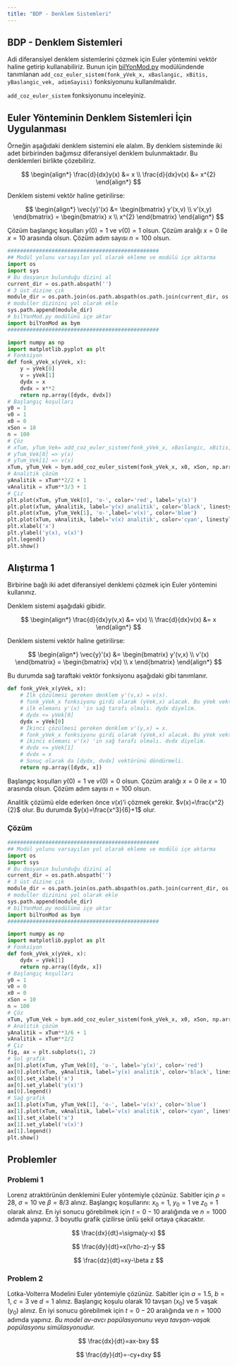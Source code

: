 ```yaml
---
title: "BDP - Denklem Sistemleri"
---
```


## BDP - Denklem Sistemleri

Adi diferansiyel denklem sistemlerini çözmek için Euler yöntemini vektör haline getirip kullanabiliriz. Bunun için [bilYonMod.py](/moduller/bilYonMod.py) modülündende tanımlanan `add_coz_euler_sistem(fonk_yVek_x, xBaslangic, xBitis, yBaslangic_vek, adimSayisi)` fonksiyonunu kullanılmalıdır.

::: {.callout-note}
`add_coz_euler_sistem` fonksiyonunu inceleyiniz.
:::

## Euler Yönteminin Denklem Sistemleri İçin Uygulanması

Örneğin aşağıdaki denklem sistemini ele alalım. By denklem sisteminde iki adet birbirinden bağımsız diferansiyel denklem bulunmaktadır. Bu denklemleri birlikte çözebiliriz.

$$
\begin{align*}
\frac{d}{dx}y(x) &= x \\
\frac{d}{dx}v(x) &= x^{2}
\end{align*}
$$

Denklem sistemi vektör haline getirilirse:

$$
\begin{align*}
\vec{y}'(x) &= \begin{bmatrix} y'(x,v) \\ v'(x,y) \end{bmatrix} = \begin{bmatrix} x \\ x^{2} \end{bmatrix}
\end{align*}
$$

Çözüm başlangıç koşulları $y(0)=1$ ve $v(0)=1$ olsun. Çözüm aralığı $x=0$ ile $x=10$ arasında olsun. Çözüm adım sayısı $n=100$ olsun.

```python
################################################
## Modül yolunu varsayılan yol olarak ekleme ve modülü içe aktarma
import os
import sys
# Bu dosyanın bulunduğu dizini al
current_dir = os.path.abspath('')
# 3 üst dizine çık
module_dir = os.path.join(os.path.abspath(os.path.join(current_dir, os.pardir, os.pardir, os.pardir)), 'moduller')
# moduller dizinini yol olarak ekle
sys.path.append(module_dir)
# bilYonMod.py modülünü içe aktar
import bilYonMod as bym
################################################

import numpy as np
import matplotlib.pyplot as plt
# Fonksiyon
def fonk_yVek_x(yVek, x):
    y = yVek[0]
    v = yVek[1]
    dydx = x
    dvdx = x**2
    return np.array([dydx, dvdx])
# Başlangıç koşulları
y0 = 1
v0 = 1
x0 = 0
xSon = 10
n = 100
# Çöz
# xTum, yTum_Vek= add_coz_euler_sistem(fonk_yVek_x, xBaslangic, xBitis, yBaslangic_vek, adimSayisi)
# yTum_Vek[0] => y(x)
# yTum_Vek[1] => v(x)
xTum, yTum_Vek = bym.add_coz_euler_sistem(fonk_yVek_x, x0, xSon, np.array([y0, v0]), n)
# Analitik çözüm
yAnalitik = xTum**2/2 + 1
vAnalitik = xTum**3/3 + 1
# Çiz
plt.plot(xTum, yTum_Vek[0], 'o-', color='red', label='y(x)')
plt.plot(xTum, yAnalitik, label='y(x) analitik', color='black', linestyle='--')
plt.plot(xTum, yTum_Vek[1], 'o-',label='v(x)', color='blue')
plt.plot(xTum, vAnalitik, label='v(x) analitik', color='cyan', linestyle='--')
plt.xlabel('x')
plt.ylabel('y(x), v(x)')
plt.legend()
plt.show()
```

## Alıştırma 1

Birbirine bağlı iki adet diferansiyel denklemi çözmek için Euler yöntemini kullanınız.

Denklem sistemi aşağıdaki gibidir.

$$
\begin{align*}
\frac{d}{dx}y(v,x) &= v(x) \\
\frac{d}{dx}v(x) &= x
\end{align*}
$$

Denklem sistemi vektör haline getirilirse:

$$
\begin{align*}
\vec{y}'(x) &= \begin{bmatrix} y'(v,x) \\ v'(x) \end{bmatrix} = \begin{bmatrix} v(x) \\ x \end{bmatrix}
\end{align*}
$$

Bu durumda sağ taraftaki vektör fonksiyonu aşağıdaki gibi tanımlanır.

```python
def fonk_yVek_x(yVek, x):
    # İlk çözülmesi gereken denklem y'(v,x) = v(x). 
    # fonk_yVek_x fonksiyonu girdi olarak (yVek,x) alacak. Bu yVek vektörünün
    # ilk elemanı y'(x) 'in sağ tarafı olmalı. dydx diyelim.
    # dydx <= yVek[0]
    dydx = yVek[0]
    # İkinci çözülmesi gereken denklem v'(y,x) = x.
    # fonk_yVek_x fonksiyonu girdi olarak (yVek,x) alacak. Bu yVek vektörünün
    # ikinci elemanı v'(x) 'in sağ tarafı olmalı. dvdx diyelim.
    # dvdx <= yVek[1] 
    # dvdx = x
    # Sonuç olarak da [dydx, dvdx] vektörünü döndürmeli.
    return np.array([dydx, x])
```

Başlangıç koşulları $y(0)=1$ ve $v(0)=0$ olsun. Çözüm aralığı $x=0$ ile $x=10$ arasında olsun. Çözüm adım sayısı $n=100$ olsun.

Analitik çözümü elde ederken önce $v(x)$'i çözmek gerekir. $v(x)=\frac{x^2}{2}$ olur. Bu durumda $y(x)=\frac{x^3}{6}+1$ olur.

### Çözüm

```python
################################################
## Modül yolunu varsayılan yol olarak ekleme ve modülü içe aktarma
import os
import sys
# Bu dosyanın bulunduğu dizini al
current_dir = os.path.abspath('')
# 3 üst dizine çık
module_dir = os.path.join(os.path.abspath(os.path.join(current_dir, os.pardir, os.pardir, os.pardir)), 'moduller')
# moduller dizinini yol olarak ekle
sys.path.append(module_dir)
# bilYonMod.py modülünü içe aktar
import bilYonMod as bym
################################################

import numpy as np
import matplotlib.pyplot as plt
# Fonksiyon
def fonk_yVek_x(yVek, x):
    dydx = yVek[1]
    return np.array([dydx, x])
# Başlangıç koşulları
y0 = 1
v0 = 0
x0 = 0
xSon = 10
n = 100
# Çöz
xTum, yTum_Vek = bym.add_coz_euler_sistem(fonk_yVek_x, x0, xSon, np.array([y0, v0]), n)
# Analitik çözüm
yAnalitik = xTum**3/6 + 1
vAnalitik = xTum**2/2
# Çiz
fig, ax = plt.subplots(1, 2)
# Sol grafik
ax[0].plot(xTum, yTum_Vek[0], 'o-', label='y(x)', color='red')
ax[0].plot(xTum, yAnalitik, label='y(x) analitik', color='black', linestyle='--')
ax[0].set_xlabel('x')
ax[0].set_ylabel('y(x)')
ax[0].legend()
# Sağ grafik
ax[1].plot(xTum, yTum_Vek[1], 'o-', label='v(x)', color='blue')
ax[1].plot(xTum, vAnalitik, label='v(x) analitik', color='cyan', linestyle='--')
ax[1].set_xlabel('x')
ax[1].set_ylabel('v(x)')
ax[1].legend()
plt.show()
```

## Problemler

### Problemi 1

Lorenz atraktörünün denklemini Euler yöntemiyle çözünüz. Sabitler için $\rho=28$, $\sigma=10$ ve $\beta=8/3$ alınız. Başlangıç koşullarını: $x_{0}=1$, $y_{0}=1$ ve $z_{0}=1$ olarak alınız. En iyi sonucu görebilmek için $t=0-10$ aralığında ve $n= 1000$ adımda yapınız. 3 boyutlu grafik çizilirse ünlü şekil ortaya çıkacaktır.

$$
\frac{dx}{dt}=\sigma(y-x)
$$

$$
\frac{dy}{dt}=x(\rho-z)-y
$$

$$
\frac{dz}{dt}=xy-\beta z
$$

### Problem 2

Lotka-Volterra Modelini Euler yöntemiyle çözünüz. Sabitler için $a=1.5$, $b=1$, $c=3$ ve $d=1$ alınız. Başlangıç koşulu olarak 10 tavşan ($x_{0}$) ve 5 vaşak ($y_{0}$) alınız. En iyi sonucu görebilmek için $t=0-20$ aralığında ve $n= 1000$ adımda yapınız.
*Bu model av-avcı popülasyonunu veya tavşan-vaşak popülasyonu simülasyonudur.*

$$
\frac{dx}{dt}=ax-bxy
$$

$$
\frac{dy}{dt}=-cy+dxy
$$
